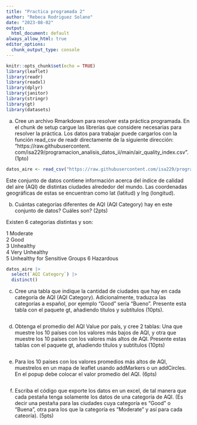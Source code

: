 ```yaml
---
title: "Practica programada 2"
author: "Rebeca Rodriguez Solano"
date: "2023-08-02"
output:
  html_document: default
always_allow_html: true
editor_options:
  chunk_output_type: console
---
```


```r
knitr::opts_chunk$set(echo = TRUE)
library(leaflet)
library(readr)
library(readxl)
library(dplyr)
library(janitor)
library(stringr)
library(gt)
library(datasets)
```

a. Cree un archivo Rmarkdown para resolver esta práctica programada. En el chunk de setup cargue las librerías que considere necesarias para resolver la práctica. Los datos para trabajar puede cargarlos con la función read_csv de readr directamente de la siguiente dirección: “https://raw.githubusercontent. com/isa229/programacion_analisis_datos_ii/main/air_quality_index.csv”. (1pto) 

```r
datos_aire <- read_csv("https://raw.githubusercontent.com/isa229/programacion_analisis_datos_ii/main/air_quality_index.csv") 
```

Este conjunto de datos contiene información acerca del índice de calidad del aire (AQI) de distintas ciudades alrededor del mundo. Las coordenadas geográficas de estas se encuentran como lat (latitud) y lng (longitud). 

b. Cuántas categorías diferentes de AQI (AQI Category) hay en este conjunto de datos? Cuáles son? (2pts) 

Existen 6 categorias distintas y son:

1 Moderate                      
2 Good                          
3 Unhealthy                     
4 Very Unhealthy                
5 Unhealthy for Sensitive Groups
6 Hazardous

```r

datos_aire |> 
  select(`AQI Category`) |> 
  distinct()

```

c. Cree una tabla que indique la cantidad de ciudades que hay en cada categoría de AQI (AQI Category). Adicionalmente, traduzca las categorías a español, por ejemplo “Good” sería “Bueno”. Presente esta tabla con el paquete gt, añadiendo títulos y subtítulos (10pts). 

```r

```

d. Obtenga el promedio del AQI Value por país, y cree 2 tablas: Una que muestre los 10 países con los valores más bajos de AQI, y otra que muestre los 10 países con los valores más altos de AQI. Presente estas tablas con el paquete gt, añadiendo títulos y subtítulos (10pts) 

```r

```

e. Para los 10 países con los valores promedios más altos de AQI, muestrelos en un mapa de leaflet usando addMarkers o un addCircles. En el popup debe colocar el valor promedio del AQI. (6pts) 

```r

```

f. Escriba el código que exporte los datos en un excel, de tal manera que cada pestaña tenga solamente los datos de una categoría de AQI. (Es decir una pestaña para las ciudades cuya categoría es “Good” o “Buena”, otra para los que la categoría es “Moderate” y así para cada cateoría). (5pts) 

```r

```



